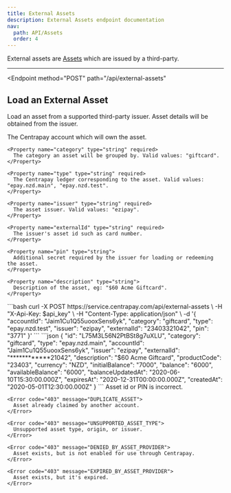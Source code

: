 ```yaml
---
title: External Assets
description: External Assets endpoint documentation
nav:
  path: API/Assets
  order: 4
---
```


External assets are [Assets](/api/assets/) which are issued by a third-party.

---

<Endpoint
  method="POST"
  path="/api/external-assets"
>
  ## Load an External Asset

  Load an asset from a supported third-party issuer. Asset details will be obtained from the issuer.

  <Properties>
    <Property name="accountId" type="string" required>
      The Centrapay account which will own the asset.
    </Property>

    <Property name="category" type="string" required>
      The category an asset will be grouped by. Valid values: "giftcard".
    </Property>

    <Property name="type" type="string" required>
      The Centrapay ledger corresponding to the asset. Valid values: "epay.nzd.main", "epay.nzd.test".
    </Property>

    <Property name="issuer" type="string" required>
      The asset issuer. Valid values: "ezipay".
    </Property>

    <Property name="externalId" type="string" required>
      The issuer's asset id such as card number.
    </Property>

    <Property name="pin" type="string">
      Additional secret required by the issuer for loading or redeeming the asset.
    </Property>

    <Property name="description" type="string">
      Description of the asset, eg: "$60 Acme Giftcard".
    </Property>
  </Properties>

  <CodePanel slot="code-examples" title="Request" method="POST" path="/api/external-assets">
    ```bash
    curl -X POST https://service.centrapay.com/api/external-assets \
      -H "X-Api-Key: $api_key" \
      -H "Content-Type: application/json" \
      -d '{
        "accountId": "Jaim1Cu1Q55uooxSens6yk",
        "category": "giftcard",
        "type": "epay.nzd.test",
        "issuer": "ezipay",
        "externalId": "23403321042",
        "pin": "3771"
      }'
    ```
  </CodePanel>

  <CodePanel slot="code-examples" title="Response">
    ```json
    {
      "id": "L75M3L56N2PtBSt8g7uXLU",
      "category": "giftcard",
      "type": "epay.nzd.main",
      "accountId": "Jaim1Cu1Q55uooxSens6yk",
      "issuer": "ezipay",
      "externalId": "************21042",
      "description": "$60 Acme Giftcard",
      "productCode": "23403",
      "currency": "NZD",
      "initialBalance": "7000",
      "balance": "6000",
      "availableBalance": "6000",
      "balanceUpdatedAt": "2020-06-10T15:30:00.000Z",
      "expiresAt": "2020-12-31T00:00:00.000Z",
      "createdAt": "2020-05-01T12:30:00.000Z"
    }
    ```
  </CodePanel>

  <Properties heading="Errors">
    <Error code="403" message="UNKNOWN_ASSET">
      Asset id or PIN is incorrect.
    </Error>

    <Error code="403" message="DUPLICATE_ASSET">
      Asset already claimed by another account.
    </Error>

    <Error code="403" message="UNSUPPORTED_ASSET_TYPE">
      Unsupported asset type, origin, or issuer.
    </Error>

    <Error code="403" message="DENIED_BY_ASSET_PROVIDER">
      Asset exists, but is not enabled for use through Centrapay.
    </Error>

    <Error code="403" message="EXPIRED_BY_ASSET_PROVIDER">
      Asset exists, but it's expired.
    </Error>
  </Properties>

</Endpoint>
